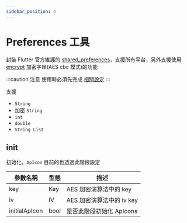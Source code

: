 ```yaml
---
sidebar_position: 4
---
```


# Preferences 工具

封裝 Flutter 官方維護的 [shared_preferences](https://pub.dev/packages/shared_preferences)，支援所有平台，另外支援使用 [encrypt](https://pub.dev/packages/encrypt) 加密字串(AES cbc 模式)的功能

:::caution 注意
使用時必須先完成 [相關設定](../installation/shared-preferences)
:::

支援 

 - `String`
 - 加密 `String`
 - `int`
 - `double`
 - `String List`

## init

初始化，`ApIcon` 目前的也透過此階段設定

| 參數名稱                         | 型態                             | 描述                             |
| ------------------------------- | ------------------------------- | ------------------------------- |
| key | Key | AES 加密演算法中的 key |
| iv | IV | AES 加密演算法中的 iv key |
| initialApIcon | bool | 是否此階段初始化 ApIcons |